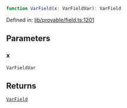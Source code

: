 ```ts
function VarField(x: VarFieldVar): VarField
```

Defined in: [lib/provable/field.ts:1201](https://github.com/o1-labs/o1js/blob/df1ff77af12d7cbbed4a6167f02815fad4f0dceb/src/lib/provable/field.ts#L1201)

## Parameters

### x

`VarFieldVar`

## Returns

[`VarField`](../type-aliases/VarField.mdx)
